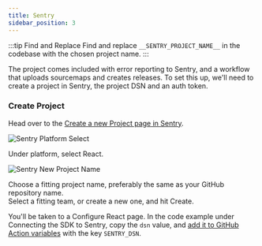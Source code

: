 ```yaml
---
title: Sentry
sidebar_position: 3
---
```


:::tip Find and Replace
Find and replace `__SENTRY_PROJECT_NAME__` in the codebase with the chosen project name.
:::

The project comes included with error reporting to Sentry, and a workflow that uploads sourcemaps and creates releases.
To set this up, we'll need to create a project in Sentry, the project DSN and an auth token.

### Create Project

Head over to the [Create a new Project page in Sentry](https://sentry.intility.no/organizations/intility/projects/new/).

![Sentry Platform Select](/img/sentry-new-platform.png)

Under platform, select React.

![Sentry New Project Name](/img/sentry-new-name.png)

Choose a fitting project name, preferably the same as your GitHub repository name.  
Select a fitting team, or create a new one, and hit Create.

You'll be taken to a Configure React page.
In the code example under Connecting the SDK to Sentry, copy the `dsn` value, and [add it to GitHub Action variables](/react/setup/github#adding-action-variables) with the key `SENTRY_DSN`.
